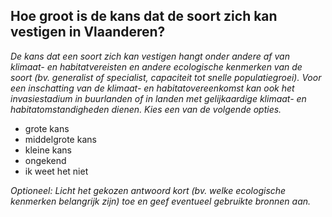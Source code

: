 

## Hoe groot is de kans dat de soort zich kan vestigen in Vlaanderen?

*De kans dat een soort zich kan vestigen hangt onder andere af van klimaat- en habitatvereisten en andere ecologische kenmerken van de soort (bv. generalist of specialist, capaciteit tot snelle populatiegroei).  Voor een inschatting van de klimaat- en habitatovereenkomst kan ook het invasiestadium in buurlanden of in landen met gelijkaardige klimaat- en habitatomstandigheden dienen. Kies een van de volgende opties.*

- grote kans
- middelgrote kans
- kleine kans
- ongekend
- ik weet het niet

*Optioneel: Licht het gekozen antwoord kort (bv. welke ecologische kenmerken belangrijk zijn) toe en geef eventueel gebruikte bronnen aan.*

&nbsp;

\newpage
